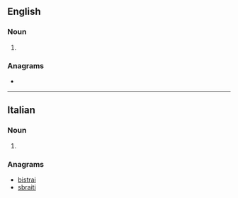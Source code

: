 ==English==

===Noun===
{{head|en|noun plural form}}

# {{plural of|baristo|lang=en}}

===Anagrams===
* {{anagrams|en|a=abiirst|tiribas}}

----

==Italian==

===Noun===
{{head|it|noun plural form|g=m}}

# {{plural of|barista|lang=it}}

===Anagrams===
* [[bistrai#Italian|bistrai]]
* [[sbraiti#Italian|sbraiti]]